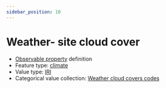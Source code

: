 ```yaml
---
sidebar_position: 10
---
```



# Weather- site cloud cover

- [Observable property](/viewers/dawe-vocabs?uri=https://linked.data.gov.au/def/nrm/111a2971-f7c3-4d9d-b079-d9afa0bcc8b0) definition
- Feature type: [climate](http://linked.data.gov.au/def/tern-cv/6d40d71e-58cd-4f75-8304-40c01fe5f74c)
- Value type: [IRI](https://w3id.org/tern/ontologies/tern/IRI)
- Categorical value collection: [Weather cloud covers codes](/viewers/dawe-vocabs?uri=https://linked.data.gov.au/def/nrm/b001aab8-d5c2-4268-a750-bed499386691)

<Example protocolModule="vertebrate-active" observableProperty="https://linked.data.gov.au/def/nrm/111a2971-f7c3-4d9d-b079-d9afa0bcc8b0" />
